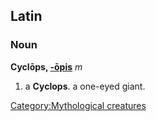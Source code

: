 ==Latin==
===Noun===
'''Cyclōps, [[Wiktionary Appendix:Latin third declension|-ōpis]]''' ''m'' 

#a '''Cyclops'''. a one-eyed giant.
[[Category:Mythological creatures]]